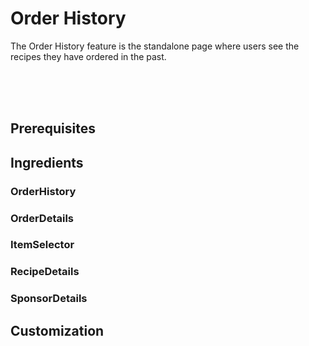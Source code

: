 


# Order History

The Order History feature is the standalone page where users see the recipes they have ordered in the past.

<TimeIcon titleText="Time to read:" timeText="5 minutes" /><br />
<TimeIcon titleText="Time for base implementation:" timeText="1 hour" /><br />
<TimeIcon titleText="Time for full customization:" timeText="2 hours" /><br />

## Prerequisites
<Prerequisites />

## Ingredients

### OrderHistory
<OrderHistory platform="ios"/>

### OrderDetails
<OrderDetails platform="ios"/>

### ItemSelector
<ItemSelector platform="ios"/>

### RecipeDetails
<RecipeDetails platform="ios"/>

### SponsorDetails
<SponsorDetails platform="ios"/>

## Customization
<LinkToCustomization />
